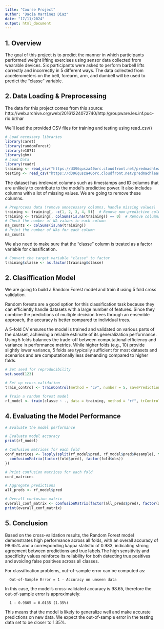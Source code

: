 ---
title: "Course Project"
author: "Dacia Martinez Diaz"
date: "17/11/2024"
output: html_document
---

## 1. Overview

The goal of this project is to predict the manner in which participants performed weight lifting exercises using sensor data collected from wearable devices. Six participants were asked to perform barbell lifts correctly and incorrectly in 5 different ways. The data collected from accelerometers on the belt, forearm, arm, and dumbell will be used to predict the "classe" variable.

## 2. Data Loading & Preprocessing
The data for this project comes from this source: 
http://web.archive.org/web/20161224072740/http:/groupware.les.inf.puc-rio.br/har

We'll load the provided CSV files for training and testing using read_csv()

```{r,results = 'hide', message = FALSE, warning = FALSE}
# Load necessary libraries
library(caret)
library(randomForest)
library(e1071)
library(gbm)
# Load Data
library(readr)
training <- read_csv("https://d396qusza40orc.cloudfront.net/predmachlearn/pml-training.csv")
testing <- read_csv("https://d396qusza40orc.cloudfront.net/predmachlearn/pml-testing.csv")

```
The dataset has irrelevant columns such as timestamps and ID columns that are unlikely to contribute to the model's predictive power. It also includes columns with a lot of missing values. We are going to remove these columns. 
```{r}
# Preprocess data (remove unnecessary columns, handle missing values)
training <- training[, -c(1, 2, 3, 4, 5)]  # Remove non-predictive columns like timestamps, IDs
training <- training[, colSums(is.na(training)) == 0]  # Remove columns with NAs
# Check the number of NA values in each column
na_counts <- colSums(is.na(training))
# Print the number of NAs for each column
na_counts
```
We also need to make sure that the "classe" column is treated as a factor variable for classification.
```{r}
# Convert the target variable "classe" to factor
training$classe <- as.factor(training$classe)
```
## 2. Clasiffication Model

We are going to build a Random Forest model and train it using 5 fold cross validation.

Random forests are a good option for this classification task because they can efficiently handle datasets with a large number of features. Since they combine the predictions of multiple decision trees through an ensemble approach, the accuracy is better compared to individual trees. 

A 5-fold CV ensures the model is trained and validated on various parts of the dataset, achieving a reliable estimate of its generalization performance. Using 5 folds balances the trade-off between computational efficiency and variance in performance metrics. While higher folds (e.g., 10) provide slightly lower variance, 5 folds are typically sufficient for most datasets and scenarios and are computationally less demanding compared to higher folds.

```{r, results='hide'}
# Set seed for reproducibility
set.seed(123)

# Set up cross-validation
train_control <- trainControl(method = "cv", number = 5, savePredictions = TRUE)

# Train a random forest model
rf_model <- train(classe ~ ., data = training, method = "rf", trControl = train_control)

```

## 4. Evaluating the Model Performance

```{r}
# Evaluate the model performance

# Evaluate model accuracy
print(rf_model)

# Confusion matrices for each fold
conf_matrices <- lapply(split(rf_model$pred, rf_model$pred$Resample), function(fold) {
  confusionMatrix(factor(fold$pred), factor(fold$obs))
})

# Print confusion matrices for each fold
conf_matrices

# Aggregate predictions
all_preds <- rf_model$pred

# Overall confusion matrix
overall_conf_matrix <- confusionMatrix(factor(all_preds$pred), factor(all_preds$obs))
print(overall_conf_matrix)

```

## 5. Conclusion
Based on the cross-validation results, the Random Forest model demonstrates high performance across all folds, with an overall accuracy of 98.65% and a corresponding kappa statistic of 0.983, indicating strong agreement between predictions and true labels.The high sensitivity and specificity values reinforce its reliability for both detecting true positives and avoiding false positives across all classes.

For classification problems, out-of-sample error can be computed as:

      Out-of-Sample Error = 1 - Accuracy on unseen data

In this case, the model's cross-validated accuracy is  98.65, therefore the out-of-sample error is approximately:

      1 - 0.9865 = 0.0135 (1.35%)

This means that the model is likely to generalize well and make accurate predictions on new data. We expect the out-of-sample error in the testing data set to be closer to 1.35%.

